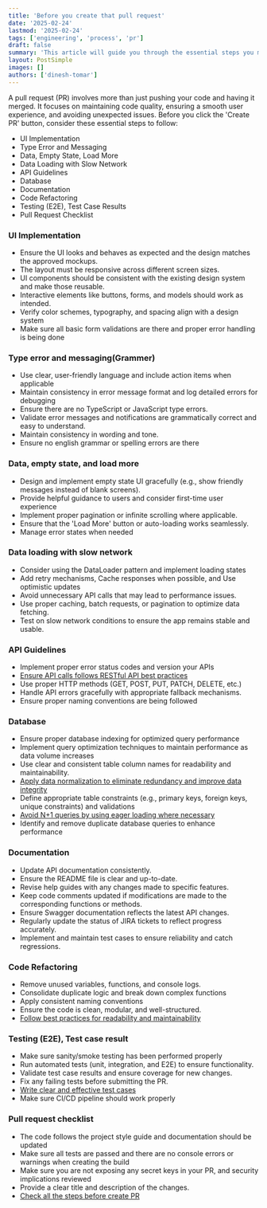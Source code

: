 ```yaml
---
title: 'Before you create that pull request'
date: '2025-02-24'
lastmod: '2025-02-24'
tags: ['engineering', 'process', 'pr']
draft: false
summary: 'This article will guide you through the essential steps you must follow before creating a Pull Request (PR) on GitHub to ensure code quality, maintainability, and a smooth review process.'
layout: PostSimple
images: []
authors: ['dinesh-tomar']
---
```


A pull request (PR) involves more than just pushing your code and having it merged. It focuses on maintaining code quality, ensuring a smooth user experience, and avoiding unexpected issues. Before you click the 'Create PR' button, consider these essential steps to follow:

- UI Implementation
- Type Error and Messaging
- Data, Empty State, Load More
- Data Loading with Slow Network
- API Guidelines
- Database
- Documentation
- Code Refactoring
- Testing (E2E), Test Case Results
- Pull Request Checklist

### UI Implementation

- Ensure the UI looks and behaves as expected and the design matches the approved mockups.
- The layout must be responsive across different screen sizes.
- UI components should be consistent with the existing design system and make those reusable.
- Interactive elements like buttons, forms, and models should work as intended.
- Verify color schemes, typography, and spacing align with a design system
- Make sure all basic form validations are there and proper error handling is being done

### Type error and messaging(Grammer)

- Use clear, user-friendly language and include action items when applicable
- Maintain consistency in error message format and log detailed errors for debugging
- Ensure there are no TypeScript or JavaScript type errors.
- Validate error messages and notifications are grammatically correct and easy to understand.
- Maintain consistency in wording and tone.
- Ensure no english grammar or spelling errors are there

### Data, empty state, and load more

- Design and implement empty state UI gracefully (e.g., show friendly messages instead of blank screens).
- Provide helpful guidance to users and consider first-time user experience
- Implement proper pagination or infinite scrolling where applicable.
- Ensure that the 'Load More' button or auto-loading works seamlessly.
- Manage error states when needed

### Data loading with slow network

- Consider using the DataLoader pattern and implement loading states
- Add retry mechanisms, Cache responses when possible, and Use optimistic updates
- Avoid unnecessary API calls that may lead to performance issues.
- Use proper caching, batch requests, or pagination to optimize data fetching.
- Test on slow network conditions to ensure the app remains stable and usable.

### API Guidelines

- Implement proper error status codes and version your APIs
- [Ensure API calls follows RESTful API best practices](https://blog.crownstack.com/blog/web/crownstack-rest-api-guidelines)
- Use proper HTTP methods (GET, POST, PUT, PATCH, DELETE, etc.)
- Handle API errors gracefully with appropriate fallback mechanisms.
- Ensure proper naming conventions are being followed

### Database

- Ensure proper database indexing for optimized query performance
- Implement query optimization techniques to maintain performance as data volume increases
- Use clear and consistent table column names for readability and maintainability.
- [Apply data normalization to eliminate redundancy and improve data integrity](https://medium.com/@ajayverma23/data-normalization-unlocking-efficiency-and-integrity-in-your-database-d94bdcc74cf0)
- Define appropriate table constraints (e.g., primary keys, foreign keys, unique constraints) and validations
- [Avoid N+1 queries by using eager loading where necessary](https://www.freecodecamp.org/news/n-plus-one-query-problem/)
- Identify and remove duplicate database queries to enhance performance

### Documentation

- Update API documentation consistently.
- Ensure the README file is clear and up-to-date.
- Revise help guides with any changes made to specific features.
- Keep code comments updated if modifications are made to the corresponding functions or methods.
- Ensure Swagger documentation reflects the latest API changes.
- Regularly update the status of JIRA tickets to reflect progress accurately.
- Implement and maintain test cases to ensure reliability and catch regressions.

### Code Refactoring

- Remove unused variables, functions, and console logs.
- Consolidate duplicate logic and break down complex functions
- Apply consistent naming conventions
- Ensure the code is clean, modular, and well-structured.
- [Follow best practices for readability and maintainability](https://blog.crownstack.com/blog/roadmaps/code-smells-and-code-refactoring)

### Testing (E2E), Test case result

- Make sure sanity/smoke testing has been performed properly
- Run automated tests (unit, integration, and E2E) to ensure functionality.
- Validate test case results and ensure coverage for new changes.
- Fix any failing tests before submitting the PR.
- [Write clear and effective test cases](https://blog.crownstack.com/blog/qa/writing-effective-test-cases)
- Make sure CI/CD pipeline should work properly

### Pull request checklist

- The code follows the project style guide and documentation should be updated
- Make sure all tests are passed and there are no console errors or warnings when creating the build
- Make sure you are not exposing any secret keys in your PR, and security implications reviewed
- Provide a clear title and description of the changes.
- [Check all the steps before create PR](https://gist.github.com/katyhuff/845e06656f18784210190e4f46a4aa95)
